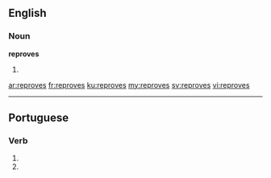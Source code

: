 ==English==

===Noun===
'''reproves'''

# {{plural of|reprove}}

[[ar:reproves]]
[[fr:reproves]]
[[ku:reproves]]
[[my:reproves]]
[[sv:reproves]]
[[vi:reproves]]

----
==Portuguese==

===Verb===
{{head|pt|verb form}}
# {{conjugation of|reprovar||2|s|present|subjunctive|lang=pt}}
# {{conjugation of|reprovar||2|s|negative|imperative|lang=pt}}
{{rfc-auto}}